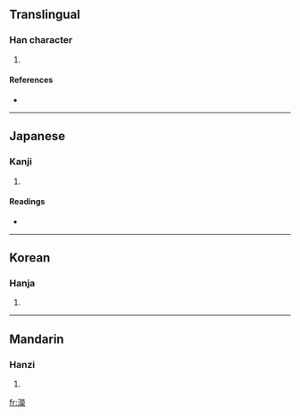 {{also|溁}}
==Translingual==

===Han character===
{{Han char|rn=85|rad=水|as=14|sn=17|four=|canj=水火火木 (EFFD)}}

# {{defn|Han|sort=水14}}

====References====
* {{Han ref|kx=0655.290|dkj=18489|dj=1066.020|hdz=31773.040|uh=6FDA|ud=28634}}

----

==Japanese==

===Kanji===
{{ja-kanji|grade=|rs=水14}}

# {{defn|Japanese}}

====Readings====
* {{ja-readings|on=[[えい]] (ei), [[よう]] (yō)|kun=[[おがわ]] (ogawa)}}

----

==Korean==

===Hanja===
{{ko-hanja|hangeul=영|eumhun=|rv=yeong|mr=yŏng|y=yeng}}

# {{defn|Korean}}

----

==Mandarin==

===Hanzi===
{{cmn-hanzi|pin=[[bì]] ([[bi4]]), [[yíng]] ([[ying2]])|wg=pi<sup>4</sup>, ying<sup>2</sup>}}

# {{defn|Mandarin}}

[[fr:濚]]